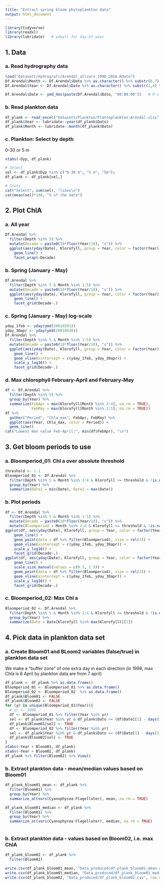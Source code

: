 ```yaml
---
title: "Extract spring bloom phytoplankton data"
output: html_document
---
```



```r
library(tidyverse)
library(readxl)
library(lubridate)   # yday() for day-of-year
```


## 1. Data
### a. Read hydrography data
```r
load("Datasett/Hydrografi/Arendal_allvars_1990_2016.Rdata")
Df.Arendal$Month <- Df.Arendal$Dato %>% as.character() %>% substr(6,7) %>% as.numeric()
Df.Arendal$Year <- Df.Arendal$Dato %>% as.character() %>% substr(1,4) %>% as.numeric()

Df.Arendal$Date <- ymd_hms(paste(Df.Arendal$Dato, "00:00:00"))   # R's date format
```

### b. Read plankton data
```r
df_plank <- read_excel("Datasett/Plankton/Planteplankton Arendal.xlsx") # range = "A1:V471"
df_plank$Year <- lubridate::year(df_plank$Dato)
df_plank$Month <- lubridate::month(df_plank$Dato)
```

### c. Plankton: Select by depth  
0-30 or 5 m  
```r
xtabs(~Dyp, df_plank)

# Select
sel <- df_plank$Dyp %in% c("0-30 m", "5 m", "5m"); 
df_plank <- df_plank[sel,]

# Stats
cat("Select", sum(sel), "lines\n")
cat(mean(sel)*100, "% of the data")
```

## 2. Plot ChlA
### a. All year
```r
Df.Arendal %>%
  filter(Depth %in% 5) %>%
  mutate(Decade = paste0(10*floor(Year/10), "s")) %>%
  ggplot(aes(yday(Date), Klorofyll, group = Year, color = factor(Year))) + 
    geom_line() +
    facet_wrap(~Decade)
```

### b. Spring (January - May)
```r
Df.Arendal %>%
  filter(Depth %in% 5 & Month %in% 1:5) %>%
  mutate(Decade = paste0(10*floor(Year/10), "s")) %>%
  ggplot(aes(yday(Date), Klorofyll, group = Year, color = factor(Year))) + 
    geom_line() +
    facet_grid(Decade~.)
```
### c. Spring (January - May) log-scale
```r
yday_1feb <- yday(ymd(20010201))
yday_30apr <- yday(ymd(20010430))
Df.Arendal %>%
  filter(Depth %in% 5 & Month %in% 1:5) %>%
  mutate(Decade = paste0(10*floor(Year/10), "s")) %>%
  ggplot(aes(yday(Date), Klorofyll, group = Year, color = factor(Year))) + 
    geom_line() +
    geom_vline(xintercept = c(yday_1feb, yday_30apr)) +
    scale_y_log10() +
    facet_grid(Decade~.)
```

 
### d. Max chlorophyll February-April and February-May
```r
df <- Df.Arendal %>%
  filter(Depth %in% 5) %>% 
  group_by(Year) %>%
  summarize(FebApr = max(Klorofyll[Month %in% 2:4], na.rm = TRUE),
            FebMay = max(Klorofyll[Month %in% 2:5], na.rm = TRUE))
df %>%
  gather("Period", "Chla_max", FebApr, FebMay) %>%
  ggplot(aes(Year, Chla_max, color = Period)) + 
  geom_line()
cat("Lowest max value Feb-April:", min(df$FebApr), "\n")
```

## 3. Get bloom periods to use  
### a. Bloomperiod_01: Chl a over absolute threshold  
```r
threshold <- 1.1
Bloomperiod_01 <- Df.Arendal %>%
  filter(Depth %in% 5 & Month %in% 2:4 & Klorofyll >= threshold & !is.na(Klorofyll)) %>% 
  group_by(Year) %>%
  summarize(Date1 = min(Date), Date2 = max(Date))
```

### b. Plot periods
```r
df <- Df.Arendal %>%
  filter(Depth %in% 5 & Month %in% 1:5) %>%
  mutate(Decade = paste0(10*floor(Year/10), "s")) %>%
  mutate(Bloomperiod = Month %in% 2:4 & Klorofyll >= threshold & !is.na(Klorofyll))
ggplot(df, aes(yday(Date), Klorofyll, group = Year, color = factor(Year))) + 
    geom_line() +
    geom_point(data = df %>% filter(Bloomperiod), size = rel(3)) +
    geom_vline(xintercept = c(yday_1feb, yday_30apr)) +
    scale_y_log10() +
    facet_grid(Decade~.)
ggplot(df, aes(yday(Date), Klorofyll, group = Year, color = factor(Year), size = Bloomperiod)) + 
    geom_line() +
    scale_size_manual(values = c(0.5, 1.5)) +
    geom_point(data = df %>% filter(Bloomperiod), size = rel(3)) +
    geom_vline(xintercept = c(yday_1feb, yday_30apr)) +
    scale_y_log10() +
    facet_grid(Decade~.)
```

### c. Bloomperiod_02: Max Chl a
```r
Bloomperiod_02 <- Df.Arendal %>%
  filter(Depth %in% 5 & Month %in% 2:4 & Klorofyll >= threshold & !is.na(Klorofyll)) %>% 
  group_by(Year) %>%
  summarize(Date = Date[Klorofyll %in% max(Klorofyll)][1])
```

## 4. Pick data in plankton data set
### a. Create Bloom01 and BLoom2 variables (false/true) in plankton data set  
We make a "buffer zone" of one extra day in each direction (in 1998, max Chla is 6 April by plankton data are from 7 april)  
```r
df_plank <- df_plank %>% as.data.frame()
Bloomperiod_01 <- Bloomperiod_01 %>% as.data.frame()
Bloomperiod_02 <- Bloomperiod_02  %>% as.data.frame()
df_plank$Bloom01 <- FALSE
df_plank$Bloom02 <- FALSE
for (yr in unique(Bloomperiod_01$Year)){
  # yr <- 1998
  df <- Bloomperiod_01 %>% filter(Year %in% yr) 
  sel <- df_plank$Year %in% yr & df_plank$Dato >= (df$Date1[1] - days(1)) & df_plank$Dato <= (df$Date2[1] + days(1))
  df_plank$Bloom01[sel] <- TRUE
  df <- Bloomperiod_02 %>% filter(Year %in% yr) 
  sel <- df_plank$Year %in% yr & df_plank$Dato >= (df$Date[1] - days(1)) & df_plank$Dato <= (df$Date[1] + days(1)) 
  df_plank$Bloom02[sel] <- TRUE
}
xtabs(~Year + Bloom01, df_plank)
xtabs(~Year + Bloom02, df_plank)
df_plank %>% filter(Bloom02) %>% View()

```

### b. Extract plankton data - mean/median values based on Bloom01
```r
df_plank_bloom01_mean <- df_plank %>%
  filter(Bloom01) %>%
  group_by(Year) %>%
  summarize_at(vars(Cyanophycea:Flagellater), mean, na.rm = TRUE)

df_plank_bloom01_median <- df_plank %>%
  filter(Bloom01) %>%
  group_by(Year) %>%
  summarize_at(vars(Cyanophycea:Flagellater), median, na.rm = TRUE)
    
```

### b. Extract plankton data - values based on Bloom02, i.e. max ChlA
```r
df_plank_bloom02 <- df_plank %>%
  filter(Bloom02)

```

```r
write.csv(df_plank_bloom01_mean, "Data_produced/df_plank_bloom01_mean.csv", row.names = FALSE, quote = FALSE)
write.csv(df_plank_bloom01_median, "Data_produced/df_plank_bloom01_median.csv", row.names = FALSE, quote = FALSE)
write.csv(df_plank_bloom02, "Data_produced/df_plank_bloom02.csv", row.names = FALSE, quote = FALSE)
```



